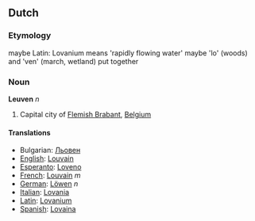 ==Dutch==

===Etymology===

maybe Latin: Lovanium means 'rapidly flowing water'
maybe 'lo' (woods) and 'ven' (march, wetland) put together

===Noun===
'''Leuven''' ''n''

# Capital city of [[Flemish Brabant]], [[Belgium]]

====Translations====
*Bulgarian: [[Льовен]]
*[[English]]: [[Louvain]]
*[[Esperanto]]: [[Loveno]]
*[[French]]: [[Louvain]] ''m''
*[[German]]: [[Löwen]] ''n''
*[[Italian]]: [[Lovania]]
*[[Latin]]: [[Lovanium]]
*[[Spanish]]: [[Lovaina]]